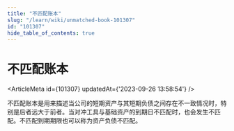 ```yaml
---
title: "不匹配账本"
slug: "/learn/wiki/unmatched-book-101307"
id: "101307"
hide_table_of_contents: true
---
```



# 不匹配账本

<ArticleMeta id={101307} updatedAt={'2023-09-26 13:58:54'} />
<div className='border-solid border-b border-t-0 my-4 border-[var(--ifm-color-gray-300)]' />

不匹配账本是用来描述当公司的短期资产与其短期负债之间存在不一致情况时，特别是后者远大于前者。当对冲工具与基础资产的到期日不匹配时，也会发生不匹配。不匹配到期期限也可以称为资产负债不匹配。
